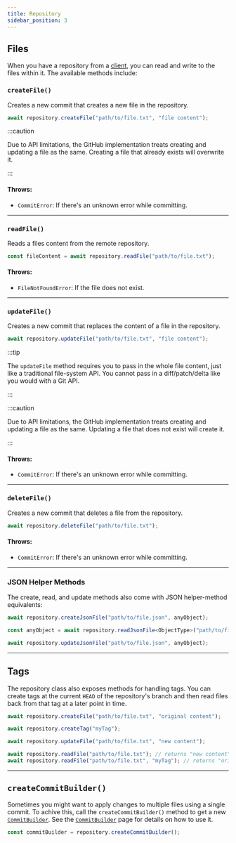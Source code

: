 ```yaml
---
title: Repository
sidebar_position: 3
---
```


## Files

When you have a repository from a [client](./client), you can read and write to the files within it.
The available methods include:

### `createFile()`

Creates a new commit that creates a new file in the repository.

```ts
await repository.createFile("path/to/file.txt", "file content");
```

:::caution

Due to API limitations, the GitHub implementation treats creating and updating a file as the same.
Creating a file that already exists will overwrite it.

:::

#### Throws:

- `CommitError`: If there's an unknown error while committing.

<hr />

### `readFile()`

Reads a files content from the remote repository.

```ts
const fileContent = await repository.readFile("path/to/file.txt");
```

#### Throws:

- `FileNotFoundError`: If the file does not exist.

<hr />

### `updateFile()`

Creates a new commit that replaces the content of a file in the repository.

```ts
await repository.updateFile("path/to/file.txt", "file content");
```

:::tip

The `updateFile` method requires you to pass in the whole file content, just like a traditional file-system API.
You cannot pass in a diff/patch/delta like you would with a Git API.

:::

:::caution

Due to API limitations, the GitHub implementation treats creating and updating a file as the same.
Updating a file that does not exist will create it.

:::

#### Throws:

- `CommitError`: If there's an unknown error while committing.

<hr />

### `deleteFile()`

Creates a new commit that deletes a file from the repository.

```ts
await repository.deleteFile("path/to/file.txt");
```

#### Throws:

- `CommitError`: If there's an unknown error while committing.

<hr />

### JSON Helper Methods

The create, read, and update methods also come with JSON helper-method equivalents:

```ts
await repository.createJsonFile("path/to/file.json", anyObject);
```

```ts
const anyObject = await repository.readJsonFile<ObjectType>("path/to/file.json");
```

```ts
await repository.updateJsonFile("path/to/file.json", anyObject);
```

<hr />

## Tags

The repository class also exposes methods for handling tags.
You can create tags at the current `HEAD` of the repository's branch and then read files back from that tag at a later point in time.

```ts
await repository.createFile("path/to/file.txt", "original content");

await repository.createTag("myTag");

await repository.updateFile("path/to/file.txt", "new content");

await repository.readFile("path/to/file.txt"); // returns "new content"
await repository.readFile("path/to/file.txt", "myTag"); // returns "original content"
```

<hr />

## `createCommitBuilder()`

Sometimes you might want to apply changes to multiple files using a single commit.
To achive this, call the `createCommitBuilder()` method to get a new [`CommitBuilder`](./commitBuilder).
See the [`CommitBuilder`](./commitBuilder) page for details on how to use it.

```ts
const commitBuilder = repository.createCommitBuilder();
```
